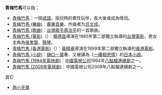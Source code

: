 '''青梅竹馬'''可以指：
* [[青梅竹馬|青梅竹馬]]：一個[[成語|成語]]，指兒時的異性玩伴，長大後或成為情侶。
* [[青梅竹馬_(樂曲)|青梅竹馬 (樂曲)]]：[[廣東音樂|廣東音樂]]，作曲者为[[吕文成|吕文成]]。
* [[青梅竹馬_(歌曲)|青梅竹馬 (歌曲)]]：[[台灣|台灣]][[歌手|歌手]][[周治平|周治平]]的一首歌曲。
* [[青梅竹馬_(電影)|青梅竹馬 (電影)]]（''{{lang|en|Taipei Story}}''）：[[楊德昌|楊德昌]]導演在1985年第二部獨立執導的[[台灣電影|台灣電影]]，男女主角為[[侯孝賢|侯孝賢]]、[[蔡琴|蔡琴]]。
* [[青梅竹馬_(香港電影)|青梅竹馬 (香港電影)]]（''{{lang|en|Bamboo Door, Bamboo Door}}''）：[[黃精甫|黃精甫]]導演在1999年第二部獨立執導的[[香港電影|香港電影]]。
* [[青梅竹馬_(小說)|青梅竹馬 (小說)]]：[[樋口一葉|樋口一葉]]著、又被譯為《[[一縷相思情_(小說)|一縷相思情]]》的[[日本|日本]][[小說|小說]]。
* [[青梅竹馬_(1994年電視劇)|青梅竹馬 (1994年電視劇)]]：[[中國電視公司|中國電視公司]]1994年[[八點檔|八點檔]][[連續劇|連續劇]]之一。
* [[青梅竹馬_(2009年電視劇)|青梅竹馬 (2009年電視劇)]]：中國電視公司2009年八點檔連續劇之一。

;其它
*[[两小无猜|两小无猜]]

{{wikt|青梅竹馬}}
{{disambig|Cat=四字作品消歧义}}